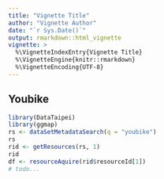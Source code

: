 ```yaml
---
title: "Vignette Title"
author: "Vignette Author"
date: "`r Sys.Date()`"
output: rmarkdown::html_vignette
vignette: >
  %\VignetteIndexEntry{Vignette Title}
  %\VignetteEngine{knitr::rmarkdown}
  %\VignetteEncoding{UTF-8}
---
```


## Youbike

```r
library(DataTaipei)
library(ggmap)
rs <- dataSetMetadataSearch(q = "youbike")
rs
rid <- getResources(rs, 1)
rid
df <- resourceAquire(rid$resourceId[1])
# todo...
```